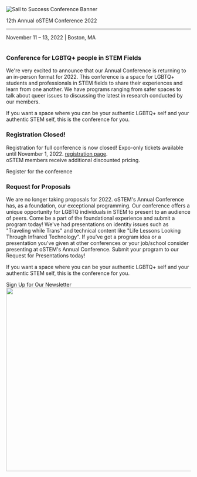 

<SiteLayout>

<div className="border-b-4 border-deepwater border-solid pb-4 text-center">
    <img alt="Sail to Success Conference Banner"
         src="/images/2022/2022_lightbluebanner.png"
         className="flex w-full mx-auto"
    />
    <p className="text-5xl font-display font-black text-navy">12th Annual oSTEM Conference 2022</p>
    <hr/>
    <p className="flex justify-center text-3xl font-display">
    November 11 &ndash; 13, 2022 | Boston, MA
    </p>
</div>
<div className="grid md:grid-cols-5 mt-9">
        <div className="rounded-l md:col-span-5 tint tint-dark"><img className="rounded-l object-cover w-full h-full" src="/images/oSTEM.2019.0049_Update_BannerSize.jpg" alt=""/></div>
        <div className="rounded-r md:col-span-5 p-4 bg-tint-seamist">
            <h3>Conference for LGBTQ+ people in STEM Fields</h3>
            <p>
                We're very excited to announce that our Annual Conference is returning to an in-person format for 2022.
                This conference is a space for LGBTQ+ students and professionals in STEM fields to share their experiences and learn from one another.
                We have programs ranging from safer spaces to talk about queer issues to discussing the latest in research conducted by our members.
            </p>
            <p>
                If you want a space where you can be your authentic LGBTQ+ self and your authentic STEM self, this is the conference for you.
            </p>
        </div>
        <div className="rounded-r md:col-span-5 mt-8 border-b-4 border-l-4 border-r-4 border-ostem-blue border-solid pb-4">
            <div className="bg-ostem-blue">
                <h3 className="p-4">Registration Closed!</h3>
            </div>
            <p className="p-4">
                Registration for full conference is now closed! Expo-only tickets available until November 1, 2022. <a href="/2022/registration">registration page</a>. <br />
                oSTEM members receive additional discounted pricing.
            </p>
            <div className="text-xl flex justify-center p-2">
                <CTAButton onClick="/2022/registration" backgroundColor="ostem-blue">Register for the conference</CTAButton>
            </div>
        </div>
        <div className="rounded-r md:col-span-5 mt-8 border-b-4 border-l-4 border-r-4 border-deepwater-light border-solid pb-4">
            <div className="bg-tint-deepwater-light">
                <h3 className="p-4">Request for Proposals</h3>
            </div>
            <p className="p-4">
                We are no longer taking proposals for 2022. oSTEM's Annual Conference has, as a foundation, our exceptional programming. 
                Our conference offers a unique opportunity for LGBTQ individuals in STEM to present to an audience of peers. 
                Come be a part of the foundational experience and submit a program today! 
                We've had presentations on identity issues such as "Traveling while Trans" and technical content like "Life Lessons Looking Through Infrared Technology". 
                If you've got a program idea or a presentation you've given at other conferences or your job/school consider presenting at oSTEM's Annual Conference. 
                Submit your program to our Request for Presentations today!
            </p>
            <p className="p-4">
                If you want a space where you can be your authentic LGBTQ+ self and your authentic STEM self, this is the conference for you.
            </p>
        </div>
    
</div>

<div className="text-xl flex justify-center p-8">
  <CTAButton onClick="https://www.ostem.org/page/newsletter">Sign Up for Our Newsletter</CTAButton>
</div>

<div className="bg-gradient-to-r from-seafoam to-navy via-deepwater">
    <ConferenceCountdown />
</div>

<div className="mt-8"> <Image src="/images/oSTEM.2019.0077.jpg" alt="" layout="responsive" width="800" height="500"/></div>

</SiteLayout>
